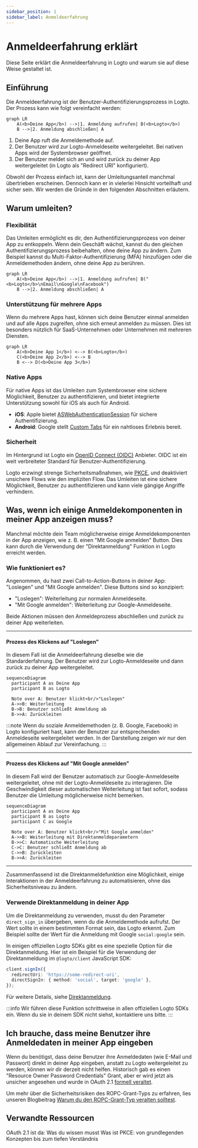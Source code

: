 ```yaml
---
sidebar_position: 1
sidebar_label: Anmeldeerfahrung
---
```


# Anmeldeerfahrung erklärt

Diese Seite erklärt die Anmeldeerfahrung in Logto und warum sie auf diese Weise gestaltet ist.

## Einführung

Die Anmeldeerfahrung ist der Benutzer-Authentifizierungsprozess in Logto. Der Prozess kann wie folgt vereinfacht werden:

```mermaid
graph LR
    A(<b>Deine App</b>) -->|1. Anmeldung aufrufen| B(<b>Logto</b>)
    B -->|2. Anmeldung abschließen| A
```

1. Deine App ruft die Anmeldemethode auf.
2. Der Benutzer wird zur Logto-Anmeldeseite weitergeleitet. Bei nativen Apps wird der Systembrowser geöffnet.
3. Der Benutzer meldet sich an und wird zurück zu deiner App weitergeleitet (in Logto als "Redirect URI" konfiguriert).

Obwohl der Prozess einfach ist, kann der Umleitungsanteil manchmal übertrieben erscheinen. Dennoch kann er in vielerlei Hinsicht vorteilhaft und sicher sein. Wir werden die Gründe in den folgenden Abschnitten erläutern.

## Warum umleiten?

### Flexibilität

Das Umleiten ermöglicht es dir, den Authentifizierungsprozess von deiner App zu entkoppeln. Wenn dein Geschäft wächst, kannst du den gleichen Authentifizierungsprozess beibehalten, ohne deine App zu ändern. Zum Beispiel kannst du Multi-Faktor-Authentifizierung (MFA) hinzufügen oder die Anmeldemethoden ändern, ohne deine App zu berühren.

```mermaid
graph LR
    A(<b>Deine App</b>) -->|1. Anmeldung aufrufen| B("<b>Logto</b>\nEmail\nGoogle\nFacebook")
    B -->|2. Anmeldung abschließen| A
```

### Unterstützung für mehrere Apps

Wenn du mehrere Apps hast, können sich deine Benutzer einmal anmelden und auf alle Apps zugreifen, ohne sich erneut anmelden zu müssen. Dies ist besonders nützlich für SaaS-Unternehmen oder Unternehmen mit mehreren Diensten.

```mermaid
graph LR
    A(<b>Deine App 1</b>) <--> B(<b>Logto</b>)
    C(<b>Deine App 2</b>) <--> B
    B <--> D(<b>Deine App 3</b>)
```

### Native Apps

Für native Apps ist das Umleiten zum Systembrowser eine sichere Möglichkeit, Benutzer zu authentifizieren, und bietet integrierte Unterstützung sowohl für iOS als auch für Android.

- **iOS**: Apple bietet [ASWebAuthenticationSession](https://developer.apple.com/documentation/authenticationservices/aswebauthenticationsession) für sichere Authentifizierung.
- **Android**: Google stellt [Custom Tabs](https://developer.chrome.com/docs/android/custom-tabs) für ein nahtloses Erlebnis bereit.

### Sicherheit

Im Hintergrund ist Logto ein [OpenID Connect (OIDC)](https://openid.net/specs/openid-connect-core-1_0.html) Anbieter. OIDC ist ein weit verbreiteter Standard für Benutzer-Authentifizierung.

Logto erzwingt strenge Sicherheitsmaßnahmen, wie [PKCE](https://tools.ietf.org/html/rfc7636), und deaktiviert unsichere Flows wie den impliziten Flow. Das Umleiten ist eine sichere Möglichkeit, Benutzer zu authentifizieren und kann viele gängige Angriffe verhindern.

## Was, wenn ich einige Anmeldekomponenten in meiner App anzeigen muss?

Manchmal möchte dein Team möglicherweise einige Anmeldekomponenten in der App anzeigen, wie z. B. einen "Mit Google anmelden" Button. Dies kann durch die Verwendung der "Direktanmeldung" Funktion in Logto erreicht werden.

### Wie funktioniert es?

Angenommen, du hast zwei Call-to-Action-Buttons in deiner App: "Loslegen" und "Mit Google anmelden". Diese Buttons sind so konzipiert:

- "Loslegen": Weiterleitung zur normalen Anmeldeseite.
- "Mit Google anmelden": Weiterleitung zur Google-Anmeldeseite.

Beide Aktionen müssen den Anmeldeprozess abschließen und zurück zu deiner App weiterleiten.

---

#### Prozess des Klickens auf "Loslegen"

In diesem Fall ist die Anmeldeerfahrung dieselbe wie die Standarderfahrung. Der Benutzer wird zur Logto-Anmeldeseite und dann zurück zu deiner App weitergeleitet.

```mermaid
sequenceDiagram
  participant A as Deine App
  participant B as Logto

  Note over A: Benutzer klickt<br/>"Loslegen"
  A->>B: Weiterleitung
  B->B: Benutzer schließt Anmeldung ab
  B->>A: Zurückleiten
```

:::note
Wenn du soziale Anmeldemethoden (z. B. Google, Facebook) in Logto konfiguriert hast, kann der Benutzer zur entsprechenden Anmeldeseite weitergeleitet werden. In der Darstellung zeigen wir nur den allgemeinen Ablauf zur Vereinfachung.
:::

---

#### Prozess des Klickens auf "Mit Google anmelden"

In diesem Fall wird der Benutzer automatisch zur Google-Anmeldeseite weitergeleitet, ohne mit der Logto-Anmeldeseite zu interagieren. Die Geschwindigkeit dieser automatischen Weiterleitung ist fast sofort, sodass Benutzer die Umleitung möglicherweise nicht bemerken.

```mermaid
sequenceDiagram
  participant A as Deine App
  participant B as Logto
  participant C as Google

  Note over A: Benutzer klickt<br/>"Mit Google anmelden"
  A->>B: Weiterleitung mit Direktanmeldeparametern
  B->>C: Automatische Weiterleitung
  C->C: Benutzer schließt Anmeldung ab
  C->>B: Zurückleiten
  B->>A: Zurückleiten
```

---

Zusammenfassend ist die Direktanmeldefunktion eine Möglichkeit, einige Interaktionen in der Anmeldeerfahrung zu automatisieren, ohne das Sicherheitsniveau zu ändern.

### Verwende Direktanmeldung in deiner App

Um die Direktanmeldung zu verwenden, musst du den Parameter `direct_sign_in` übergeben, wenn du die Anmeldemethode aufrufst. Der Wert sollte in einem bestimmten Format sein, das Logto erkennt. Zum Beispiel sollte der Wert für die Anmeldung mit Google `social:google` sein.

In einigen offiziellen Logto SDKs gibt es eine spezielle Option für die Direktanmeldung. Hier ist ein Beispiel für die Verwendung der Direktanmeldung im `@logto/client` JavaScript SDK:

```ts
client.signIn({
  redirectUri: 'https://some-redirect-uri',
  directSignIn: { method: 'social', target: 'google' },
});
```

Für weitere Details, siehe [Direktanmeldung](/end-user-flows/authentication-parameters/direct-sign-in).

:::info
Wir führen diese Funktion schrittweise in allen offiziellen Logto SDKs ein. Wenn du sie in deinem SDK nicht siehst, kontaktiere uns bitte.
:::

## Ich brauche, dass meine Benutzer ihre Anmeldedaten in meiner App eingeben

Wenn du benötigst, dass deine Benutzer ihre Anmeldedaten (wie E-Mail und Passwort) direkt in deiner App eingeben, anstatt zu Logto weitergeleitet zu werden, können wir dir derzeit nicht helfen. Historisch gab es einen "Resource Owner Password Credentials" Grant, aber er wird jetzt als unsicher angesehen und wurde in OAuth 2.1 [formell veraltet](https://datatracker.ietf.org/doc/html/draft-ietf-oauth-security-topics#name-resource-owner-password-cre).

Um mehr über die Sicherheitsrisiken des ROPC-Grant-Typs zu erfahren, lies unseren Blogbeitrag [Warum du den ROPC-Grant-Typ veralten solltest](https://blog.logto.io/deprecated-ropc-grant-type/).

## Verwandte Ressourcen

<Url href="https://blog.logto.io/oauth-2-1/">OAuth 2.1 ist da: Was du wissen musst</Url>
<Url href="https://blog.logto.io/how-pkce-protects-the-authorization-code-flow-for-native-apps">
  Was ist PKCE: von grundlegenden Konzepten bis zum tiefen Verständnis
</Url>
